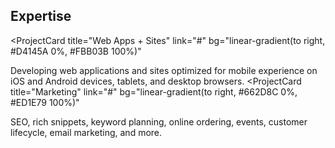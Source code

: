 ## Expertise

<ProjectCard
  title="Web Apps + Sites"
  link="#"
  bg="linear-gradient(to right, #D4145A 0%, #FBB03B 100%)"
>
  Developing web applications and sites optimized for mobile experience on iOS and Android devices, tablets, and desktop browsers. 
</ProjectCard>
<ProjectCard
  title="Marketing"
 link="#"
  bg="linear-gradient(to right, #662D8C 0%, #ED1E79 100%)"
>
  SEO, rich snippets, keyword planning, online ordering, events, customer lifecycle, email marketing, and more. 
